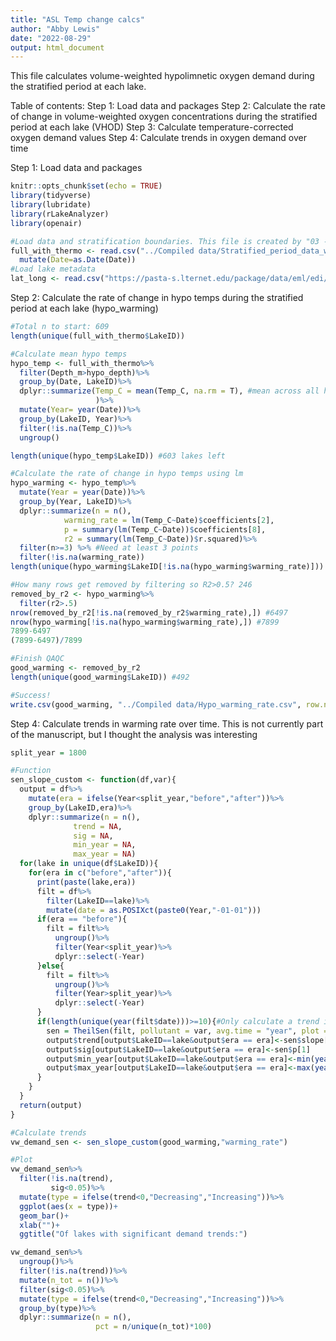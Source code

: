 ```yaml
---
title: "ASL Temp change calcs"
author: "Abby Lewis"
date: "2022-08-29"
output: html_document
---
```


This file calculates volume-weighted hypolimnetic oxygen demand during the stratified period at each lake. 

Table of contents:
Step 1: Load data and packages
Step 2: Calculate the rate of change in volume-weighted oxygen concentrations during the stratified period at each lake (VHOD)
Step 3: Calculate temperature-corrected oxygen demand values
Step 4: Calculate trends in oxygen demand over time


Step 1: Load data and packages
```r
knitr::opts_chunk$set(echo = TRUE)
library(tidyverse)
library(lubridate)
library(rLakeAnalyzer)
library(openair)

#Load data and stratification boundaries. This file is created by "03 - Stratified avgs.Rmd"
full_with_thermo <- read.csv("../Compiled data/Stratified_period_data_with_thermo.csv")%>%
  mutate(Date=as.Date(Date))
#Load lake metadata
lat_long <- read.csv("https://pasta-s.lternet.edu/package/data/eml/edi/1029/9/fadd3eaa25b5fdd1fc4efba70e660579")
```


Step 2: Calculate the rate of change in hypo temps during the stratified period at each lake (hypo_warming)
```r
#Total n to start: 609
length(unique(full_with_thermo$LakeID))

#Calculate mean hypo temps
hypo_temp <- full_with_thermo%>%
  filter(Depth_m>hypo_depth)%>%
  group_by(Date, LakeID)%>%
  dplyr::summarize(Temp_C = mean(Temp_C, na.rm = T), #mean across all hypolimnetic depths
                   )%>%
  mutate(Year= year(Date))%>%
  group_by(LakeID, Year)%>%
  filter(!is.na(Temp_C))%>%
  ungroup()

length(unique(hypo_temp$LakeID)) #603 lakes left

#Calculate the rate of change in hypo temps using lm
hypo_warming <- hypo_temp%>%
  mutate(Year = year(Date))%>%
  group_by(Year, LakeID)%>%
  dplyr::summarize(n = n(),
            warming_rate = lm(Temp_C~Date)$coefficients[2],
            p = summary(lm(Temp_C~Date))$coefficients[8],
            r2 = summary(lm(Temp_C~Date))$r.squared)%>%
  filter(n>=3) %>% #Need at least 3 points
  filter(!is.na(warming_rate))
length(unique(hypo_warming$LakeID[!is.na(hypo_warming$warming_rate)])) #502

#How many rows get removed by filtering so R2>0.5? 246
removed_by_r2 <- hypo_warming%>%
  filter(r2>.5)
nrow(removed_by_r2[!is.na(removed_by_r2$warming_rate),]) #6497
nrow(hypo_warming[!is.na(hypo_warming$warming_rate),]) #7899
7899-6497
(7899-6497)/7899

#Finish QAQC
good_warming <- removed_by_r2
length(unique(good_warming$LakeID)) #492

#Success!
write.csv(good_warming, "../Compiled data/Hypo_warming_rate.csv", row.names = F)
```

Step 4: Calculate trends in warming rate over time. This is not currently part of the manuscript, but I thought the analysis was interesting
```r
split_year = 1800

#Function
sen_slope_custom <- function(df,var){
  output = df%>%
    mutate(era = ifelse(Year<split_year,"before","after"))%>%
    group_by(LakeID,era)%>%
    dplyr::summarize(n = n(),
              trend = NA,
              sig = NA,
              min_year = NA,
              max_year = NA)
  for(lake in unique(df$LakeID)){
    for(era in c("before","after")){
      print(paste(lake,era))
      filt = df%>%
        filter(LakeID==lake)%>%
        mutate(date = as.POSIXct(paste0(Year,"-01-01")))
      if(era == "before"){
        filt = filt%>%
          ungroup()%>%
          filter(Year<split_year)%>%
          dplyr::select(-Year)
      }else{
        filt = filt%>%
          ungroup()%>%
          filter(Year>split_year)%>%
          dplyr::select(-Year)
      }
      if(length(unique(year(filt$date)))>=10){#Only calculate a trend if there are 10 years of data
        sen = TheilSen(filt, pollutant = var, avg.time = "year", plot = F)$data$res2
        output$trend[output$LakeID==lake&output$era == era]<-sen$slope[1]
        output$sig[output$LakeID==lake&output$era == era]<-sen$p[1]
        output$min_year[output$LakeID==lake&output$era == era]<-min(year(filt$date))
        output$max_year[output$LakeID==lake&output$era == era]<-max(year(filt$date))
      }
    }
  }
  return(output)
}

#Calculate trends
vw_demand_sen <- sen_slope_custom(good_warming,"warming_rate")

#Plot
vw_demand_sen%>%
  filter(!is.na(trend),
         sig<0.05)%>%
  mutate(type = ifelse(trend<0,"Decreasing","Increasing"))%>%
  ggplot(aes(x = type))+
  geom_bar()+
  xlab("")+
  ggtitle("Of lakes with significant demand trends:")

vw_demand_sen%>%
  ungroup()%>%
  filter(!is.na(trend))%>%
  mutate(n_tot = n())%>%
  filter(sig<0.05)%>%
  mutate(type = ifelse(trend<0,"Decreasing","Increasing"))%>%
  group_by(type)%>%
  dplyr::summarize(n = n(),
                   pct = n/unique(n_tot)*100)

```
